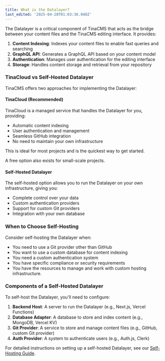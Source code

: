 ```yaml
---
title: What is the Datalayer?
last_edited: '2025-04-28T01:03:36.040Z'
---
```


The Datalayer is a critical component of TinaCMS that acts as the bridge between your content files and the TinaCMS editing interface. It provides:

1. **Content Indexing**: Indexes your content files to enable fast queries and searching
2. **GraphQL API**: Generates a GraphQL API based on your content model
3. **Authentication**: Manages user authentication for the editing interface
4. **Storage**: Handles content storage and retrieval from your repository

### TinaCloud vs Self-Hosted Datalayer

TinaCMS offers two approaches for implementing the Datalayer:

#### TinaCloud (Recommended)

TinaCloud is a managed service that handles the Datalayer for you, providing:

* Automatic content indexing
* User authentication and management
* Seamless GitHub integration
* No need to maintain your own infrastructure

This is ideal for most projects and is the quickest way to get started.

A free option also exists for small-scale projects.

#### Self-Hosted Datalayer

The self-hosted option allows you to run the Datalayer on your own infrastructure, giving you:

* Complete control over your data
* Custom authentication providers
* Support for custom Git providers
* Integration with your own database

### When to Choose Self-Hosting

Consider self-hosting the Datalayer when:

* You need to use a Git provider other than GitHub
* You want to use a custom database for content indexing
* You need a custom authentication system
* You have specific compliance or security requirements
* You have the resources to manage and work with custom hosting infrastructure.

### Components of a Self-Hosted Datalayer

To self-host the Datalayer, you'll need to configure:

1. **Backend Host**: A server to run the Datalayer (e.g., Next.js, Vercel Functions)
2. **Database Adapter**: A database to store and index content (e.g., MongoDB, Vercel KV)
3. **Git Provider**: A service to store and manage content files (e.g., GitHub, custom Git provider)
4. **Auth Provider**: A system to authenticate users (e.g., Auth.js, Clerk)

For detailed instructions on setting up a self-hosted Datalayer, see our [Self-Hosting Guide](/docs/set-up/self-hosting/getting-started).
